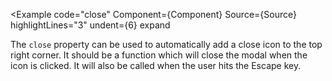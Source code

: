 
<Example
  code="close"
  Component={Component}
  Source={Source}
  highlightLines="3"
  undent={6}
  expand
>
  The `close` property can be used to automatically add a close icon to the
  top right corner.  It should be a function which will close the modal when
  the icon is clicked.  It will also be called when the user hits the Escape
  key.
</Example>
